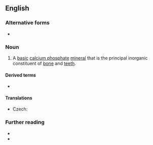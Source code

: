 ==English==
{{wikipedia}}

===Alternative forms===
* {{l|en|hydroxylapatite}}

===Noun===
{{en-noun}}

# A [[basic]] [[calcium phosphate]] [[mineral]] that is the principal inorganic constituent of [[bone]] and [[teeth]].

====Derived terms====
* {{l|en|fluorhydroxyapatite}}

====Translations====
{{trans-top|certain mineral}}
* Czech: {{t|cs|hydroxyapatit|m}}
{{trans-mid}}
{{trans-bottom}}

===Further reading===
* {{R:WebMineral}}
* {{R:mindat}}